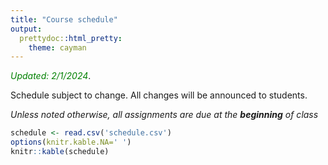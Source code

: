 ```yaml
---
title: "Course schedule"
output:
  prettydoc::html_pretty:
    theme: cayman
---
```


<span style="color:green">*Updated: 2/1/2024*</span>.

Schedule subject to change. All changes will be announced to students. 

*Unless noted otherwise, all assignments are due at the* ***beginning*** *of class*

```r
schedule <- read.csv('schedule.csv')
options(knitr.kable.NA=' ')
knitr::kable(schedule)

```
